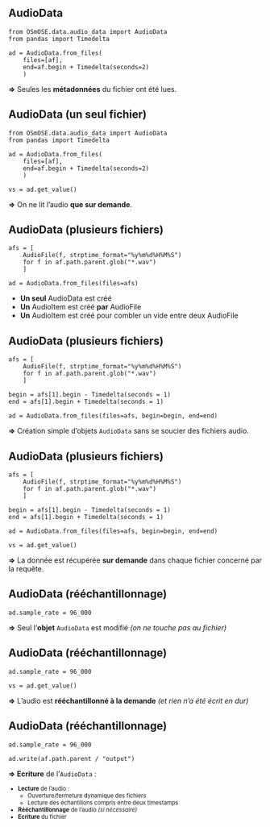 ## AudioData { auto-animate=true  auto-animate-id="ad-un-fichier"}

```.python
from OSmOSE.data.audio_data import AudioData
from pandas import Timedelta

ad = AudioData.from_files(
    files=[af],
    end=af.begin + Timedelta(seconds=2)
    )
```

::: {.fragment}
**=>** Seules les **métadonnées** du fichier ont été lues.
:::

## AudioData (un seul fichier) { auto-animate=true  auto-animate-id="ad-un-fichier"}

```.python
from OSmOSE.data.audio_data import AudioData
from pandas import Timedelta

ad = AudioData.from_files(
    files=[af],
    end=af.begin + Timedelta(seconds=2)
    )

vs = ad.get_value()
```

**=>** On ne lit l'audio **que sur demande**.

## AudioData (plusieurs fichiers) { auto-animate=true  auto-animate-id="ad-n-fichiers"}

```.python
afs = [
    AudioFile(f, strptime_format="%y%m%d%H%M%S") 
    for f in af.path.parent.glob("*.wav")
    ]

ad = AudioData.from_files(files=afs)
```

- **Un seul** [AudioData]{.primary} est créé
- **Un** [AudioItem]{.primary} est créé **par** [AudioFile]{.secondary}
- **Un** [AudioItem]{.primary} est créé pour combler un vide entre deux [AudioFile]{.secondary}


## AudioData (plusieurs fichiers) { auto-animate=true  auto-animate-id="ad-n-fichiers"}

```.python
afs = [
    AudioFile(f, strptime_format="%y%m%d%H%M%S") 
    for f in af.path.parent.glob("*.wav")
    ]

begin = afs[1].begin - Timedelta(seconds = 1)
end = afs[1].begin + Timedelta(seconds = 1)

ad = AudioData.from_files(files=afs, begin=begin, end=end)
```

::: {.fragment}

**=>** Création simple d'objets `AudioData` sans se soucier des [fichiers audio]{.primary}.

:::

## AudioData (plusieurs fichiers) { auto-animate=true  auto-animate-id="ad-n-fichiers"}

```.python
afs = [
    AudioFile(f, strptime_format="%y%m%d%H%M%S") 
    for f in af.path.parent.glob("*.wav")
    ]

begin = afs[1].begin - Timedelta(seconds = 1)
end = afs[1].begin + Timedelta(seconds = 1)

ad = AudioData.from_files(files=afs, begin=begin, end=end)

vs = ad.get_value()
```

**=>** La donnée est récupérée **sur demande** dans chaque fichier concerné par la requête.


## AudioData (rééchantillonnage) { auto-animate=true  auto-animate-id="ad-reech"}

```.python
ad.sample_rate = 96_000
```

::: {.fragment}

**=>** Seul l'**objet** `AudioData` est modifié *(on ne touche pas au fichier)*

:::

## AudioData (rééchantillonnage) { auto-animate=true  auto-animate-id="ad-reech"}

```.python
ad.sample_rate = 96_000

vs = ad.get_value()
```

**=>** L'audio est **rééchantillonné à la demande** *(et rien n'a été écrit en dur)*

## AudioData (rééchantillonnage) { auto-animate=true  auto-animate-id="ad-reech"}

```.python
ad.sample_rate = 96_000

ad.write(af.path.parent / "output")
```

**=> Ecriture** de l'`AudioData` :

:::{style="font-size:80%"}

- **Lecture** de l'audio :
    - [Ouverture]{.primary}/[fermeture]{.secondary} dynamique des fichiers
    - [Lecture]{.primary} des échantillons compris entre deux [timestamps]{.secondary}
- **Rééchantillonnage** de l'audio *(si nécessaire)*
- **Ecriture** du fichier

:::